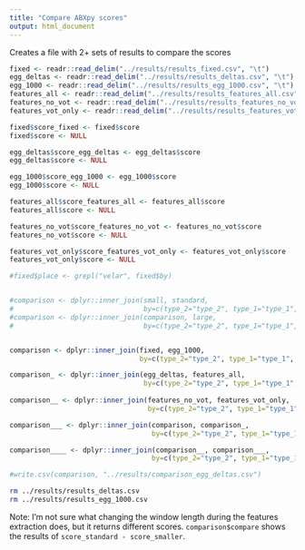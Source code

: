 ```yaml
---
title: "Compare ABXpy scores"
output: html_document
---
```


Creates a file with 2+ sets of results to compare the scores

```r
fixed <- readr::read_delim("../results/results_fixed.csv", "\t")
egg_deltas <- readr::read_delim("../results/results_deltas.csv", "\t")
egg_1000 <- readr::read_delim("../results/results_egg_1000.csv", "\t")
features_all <- readr::read_delim("../results/results_features_all.csv", "\t")
features_no_vot <- readr::read_delim("../results/results_features_no_vot.csv", "\t")
features_vot_only <- readr::read_delim("../results/results_features_vot_only.csv", "\t")

fixed$score_fixed <- fixed$score
fixed$score <- NULL

egg_deltas$score_egg_deltas <- egg_deltas$score
egg_deltas$score <- NULL

egg_1000$score_egg_1000 <- egg_1000$score
egg_1000$score <- NULL

features_all$score_features_all <- features_all$score
features_all$score <- NULL

features_no_vot$score_features_no_vot <- features_no_vot$score
features_no_vot$score <- NULL

features_vot_only$score_features_vot_only <- features_vot_only$score
features_vot_only$score <- NULL

#fixed$place <- grepl("velar", fixed$by)


#comparison <- dplyr::inner_join(small, standard, 
#                                by=c(type_2="type_2", type_1="type_1", by="by", n="n"))
#comparison <- dplyr::inner_join(comparison, large,  
#                                by=c(type_2="type_2", type_1="type_1", by="by", n="n"))
```

```r


```


```r

comparison <- dplyr::inner_join(fixed, egg_1000,
                                by=c(type_2="type_2", type_1="type_1", by="by", n="n"))

comparison_ <- dplyr::inner_join(egg_deltas, features_all, 
                                 by=c(type_2="type_2", type_1="type_1", by="by", n="n"))
                                 
comparison__ <- dplyr::inner_join(features_no_vot, features_vot_only,
                                  by=c(type_2="type_2", type_1="type_1", by="by", n="n"))

comparison___ <- dplyr::inner_join(comparison, comparison_,
                                   by=c(type_2="type_2", type_1="type_1", by="by", n="n"))

comparison____ <- dplyr::inner_join(comparison__, comparison___,
                                   by=c(type_2="type_2", type_1="type_1", by="by", n="n"))

#write.csv(comparison, "../results/comparison_egg_deltas.csv")
```

```bash
rm ../results/results_deltas.csv
rm ../results/results_egg_1000.csv
```


Note: I'm not sure what changing the window length during the features extraction does, but it returns different scores. `comparison$compare` shows the results of `score_standard - score_smaller`.